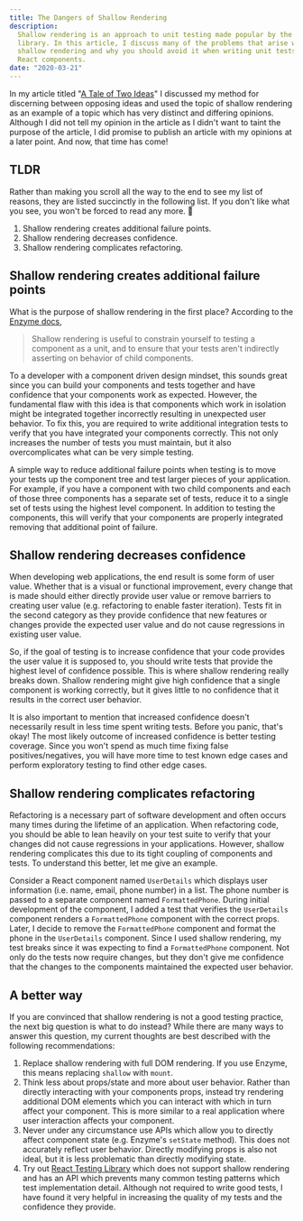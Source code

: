 ```yaml
---
title: The Dangers of Shallow Rendering
description:
  Shallow rendering is an approach to unit testing made popular by the Enzyme
  library. In this article, I discuss many of the problems that arise when using
  shallow rendering and why you should avoid it when writing unit tests for your
  React components.
date: "2020-03-21"
---
```


In my article titled "[A Tale of Two Ideas](/blog/a-tale-of-two-ideas)" I
discussed my method for discerning between opposing ideas and used the topic of
shallow rendering as an example of a topic which has very distinct and differing
opinions. Although I did not tell my opinion in the article as I didn't want to
taint the purpose of the article, I did promise to publish an article with my
opinions at a later point. And now, that time has come!

## TLDR

Rather than making you scroll all the way to the end to see my list of reasons,
they are listed succinctly in the following list. If you don't like what you
see, you won't be forced to read any more. 🙂

1. Shallow rendering creates additional failure points.
1. Shallow rendering decreases confidence.
1. Shallow rendering complicates refactoring.

## Shallow rendering creates additional failure points

What is the purpose of shallow rendering in the first place? According to the
[Enzyme docs](https://enzymejs.github.io/enzyme/docs/api/shallow.html),

> Shallow rendering is useful to constrain yourself to testing a component as a
> unit, and to ensure that your tests aren't indirectly asserting on behavior of
> child components.

To a developer with a component driven design mindset, this sounds great since
you can build your components and tests together and have confidence that your
components work as expected. However, the fundamental flaw with this idea is
that components which work in isolation might be integrated together incorrectly
resulting in unexpected user behavior. To fix this, you are required to write
additional integration tests to verify that you have integrated your components
correctly. This not only increases the number of tests you must maintain, but it
also overcomplicates what can be very simple testing.

A simple way to reduce additional failure points when testing is to move your
tests up the component tree and test larger pieces of your application. For
example, if you have a component with two child components and each of those
three components has a separate set of tests, reduce it to a single set of tests
using the highest level component. In addition to testing the components, this
will verify that your components are properly integrated removing that
additional point of failure.

## Shallow rendering decreases confidence

When developing web applications, the end result is some form of user value.
Whether that is a visual or functional improvement, every change that is made
should either directly provide user value or remove barriers to creating user
value (e.g. refactoring to enable faster iteration). Tests fit in the second
category as they provide confidence that new features or changes provide the
expected user value and do not cause regressions in existing user value.

So, if the goal of testing is to increase confidence that your code provides the
user value it is supposed to, you should write tests that provide the highest
level of confidence possible. This is where shallow rendering really breaks
down. Shallow rendering might give high confidence that a single component is
working correctly, but it gives little to no confidence that it results in the
correct user behavior.

It is also important to mention that increased confidence doesn't necessarily
result in less time spent writing tests. Before you panic, that's okay! The most
likely outcome of increased confidence is better testing coverage. Since you
won't spend as much time fixing false positives/negatives, you will have more
time to test known edge cases and perform exploratory testing to find other edge
cases.

## Shallow rendering complicates refactoring

Refactoring is a necessary part of software development and often occurs many
times during the lifetime of an application. When refactoring code, you should
be able to lean heavily on your test suite to verify that your changes did not
cause regressions in your applications. However, shallow rendering complicates
this due to its tight coupling of components and tests. To understand this
better, let me give an example.

Consider a React component named `UserDetails` which displays user information
(i.e. name, email, phone number) in a list. The phone number is passed to a
separate component named `FormattedPhone`. During initial development of the
component, I added a test that verifies the `UserDetails` component renders a
`FormattedPhone` component with the correct props. Later, I decide to remove the
`FormattedPhone` component and format the phone in the `UserDetails` component.
Since I used shallow rendering, my test breaks since it was expecting to find a
`FormattedPhone` component. Not only do the tests now require changes, but they
don't give me confidence that the changes to the components maintained the
expected user behavior.

## A better way

If you are convinced that shallow rendering is not a good testing practice, the
next big question is what to do instead? While there are many ways to answer
this question, my current thoughts are best described with the following
recommendations:

1. Replace shallow rendering with full DOM rendering. If you use Enzyme, this
   means replacing `shallow` with `mount`.
1. Think less about props/state and more about user behavior. Rather than
   directly interacting with your components props, instead try rendering
   additional DOM elements which you can interact with which in turn affect your
   component. This is more similar to a real application where user interaction
   affects your component.
1. Never under any circumstance use APIs which allow you to directly affect
   component state (e.g. Enzyme's `setState` method). This does not accurately
   reflect user behavior. Directly modifying props is also not ideal, but it is
   less problematic than directly modifying state.
1. Try out
   [React Testing Library](https://testing-library.com/docs/react-testing-library/intro)
   which does not support shallow rendering and has an API which prevents many
   common testing patterns which test implementation detail. Although not
   required to write good tests, I have found it very helpful in increasing the
   quality of my tests and the confidence they provide.
